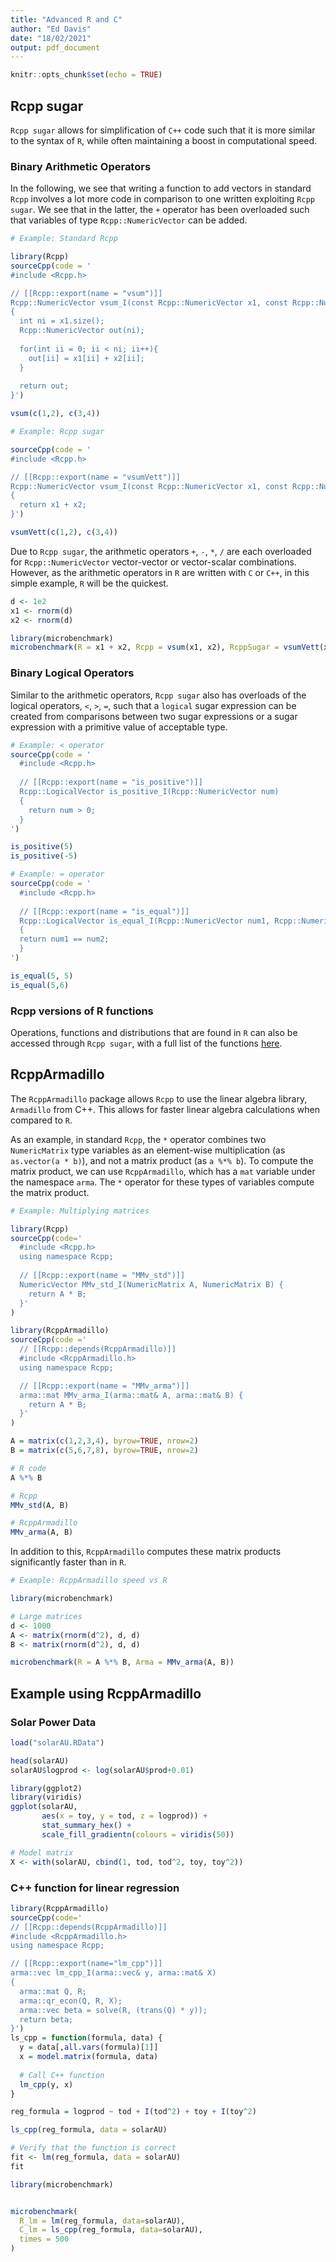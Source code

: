 ---
title: "Advanced R and C"
author: "Ed Davis"
date: "18/02/2021"
output: pdf_document
---

```{r setup, include=FALSE}
knitr::opts_chunk$set(echo = TRUE)
```

## Rcpp sugar

`Rcpp sugar` allows for simplification of `C++` code such that it is more similar to the syntax of `R`, while often maintaining a boost in computational speed. 

### Binary Arithmetic Operators

In the following, we see that writing a function to add vectors in standard `Rcpp` involves a lot more code in comparison to one written exploiting `Rcpp sugar`. We see that in the latter, the `+` operator has been overloaded such that variables of type `Rcpp::NumericVector` can be added. 

```{r}
# Example: Standard Rcpp

library(Rcpp)
sourceCpp(code = '
#include <Rcpp.h>

// [[Rcpp::export(name = "vsum")]]
Rcpp::NumericVector vsum_I(const Rcpp::NumericVector x1, const Rcpp::NumericVector x2)
{
  int ni = x1.size();
  Rcpp::NumericVector out(ni);
  
  for(int ii = 0; ii < ni; ii++){
    out[ii] = x1[ii] + x2[ii];
  }
  
  return out;
}')

vsum(c(1,2), c(3,4))
```


```{r}
# Example: Rcpp sugar

sourceCpp(code = '
#include <Rcpp.h>

// [[Rcpp::export(name = "vsumVett")]]
Rcpp::NumericVector vsum_I(const Rcpp::NumericVector x1, const Rcpp::NumericVector x2)
{
  return x1 + x2;
}')

vsumVett(c(1,2), c(3,4))
```

Due to `Rcpp sugar`, the arithmetic operators `+`, `-`, `*`, `/` are each overloaded for `Rcpp::NumericVector` vector-vector or vector-scalar combinations. However, as the arithmetic operators in `R` are written with `C` or `C++`, in this simple example, `R` will be the quickest.  

```{r}
d <- 1e2
x1 <- rnorm(d)
x2 <- rnorm(d)

library(microbenchmark)
microbenchmark(R = x1 + x2, Rcpp = vsum(x1, x2), RcppSugar = vsumVett(x1, x2))
```


### Binary Logical Operators

Similar to the arithmetic operators, `Rcpp sugar` also has overloads of the logical operators, `<`, `>`, `=`, such that a `logical` sugar expression can be created from comparisons between two sugar expressions or a sugar expression with a primitive value of acceptable type.

```{r}
# Example: < operator 
sourceCpp(code = '
  #include <Rcpp.h>
  
  // [[Rcpp::export(name = "is_positive")]]
  Rcpp::LogicalVector is_positive_I(Rcpp::NumericVector num) 
  {
    return num > 0;
  }
')

is_positive(5)
is_positive(-5)

# Example: = operator
sourceCpp(code = '
  #include <Rcpp.h>
  
  // [[Rcpp::export(name = "is_equal")]]
  Rcpp::LogicalVector is_equal_I(Rcpp::NumericVector num1, Rcpp::NumericVector num2)
  {
  return num1 == num2;
  }
')

is_equal(5, 5)
is_equal(5,6)

```


### Rcpp versions of R functions

Operations, functions and distributions that are found in `R` can also be accessed through `Rcpp sugar`, with a full list of the functions [here](http://thecoatlessprofessor.com/programming/cpp/unofficial-rcpp-api-documentation/#sugar). 


## RcppArmadillo

The `RcppArmadillo` package allows `Rcpp` to use the linear algebra library, `Armadillo` from C++. This allows for faster linear algebra calculations when compared to `R`. 

As an example, in standard `Rcpp`, the `*` operator combines two `NumericMatrix` type variables as an element-wise multiplication (as `as.vector(a * b)`), and not a matrix product (as `a %*% b`). To compute the matrix product, we can use `RcppArmadillo`, which has a `mat` variable under the namespace `arma`. The `*` operator for these types of variables compute the matrix product. 

```{r}
# Example: Multiplying matrices

library(Rcpp)
sourceCpp(code='
  #include <Rcpp.h>
  using namespace Rcpp;
  
  // [[Rcpp::export(name = "MMv_std")]]
  NumericVector MMv_std_I(NumericMatrix A, NumericMatrix B) {
    return A * B;
  }'
)

library(RcppArmadillo)
sourceCpp(code ='
  // [[Rcpp::depends(RcppArmadillo)]]
  #include <RcppArmadillo.h>
  using namespace Rcpp;

  // [[Rcpp::export(name = "MMv_arma")]]
  arma::mat MMv_arma_I(arma::mat& A, arma::mat& B) {
    return A * B;
  }'
)

A = matrix(c(1,2,3,4), byrow=TRUE, nrow=2)
B = matrix(c(5,6,7,8), byrow=TRUE, nrow=2)

# R code 
A %*% B

# Rcpp
MMv_std(A, B)

# RcppArmadillo
MMv_arma(A, B)
```

<!-- YOU SHOULD CHANGE THIS TO A %*% B %*% Y! -->

In addition to this, `RcppArmadillo` computes these matrix products significantly faster than in `R`.

```{r}
# Example: RcppArmadillo speed vs R

library(microbenchmark)

# Large matrices
d <- 1000
A <- matrix(rnorm(d^2), d, d)
B <- matrix(rnorm(d^2), d, d)

microbenchmark(R = A %*% B, Arma = MMv_arma(A, B))
```


## Example using RcppArmadillo

### Solar Power Data

```{r}
load("solarAU.RData")

head(solarAU)
solarAU$logprod <- log(solarAU$prod+0.01)

library(ggplot2)
library(viridis)
ggplot(solarAU,
       aes(x = toy, y = tod, z = logprod)) +
       stat_summary_hex() +
       scale_fill_gradientn(colours = viridis(50))
```
```{r}
# Model matrix
X <- with(solarAU, cbind(1, tod, tod^2, toy, toy^2))
```

### C++ function for linear regression
```{r}
library(RcppArmadillo)
sourceCpp(code='
// [[Rcpp::depends(RcppArmadillo)]]
#include <RcppArmadillo.h>
using namespace Rcpp;

// [[Rcpp::export(name="lm_cpp")]]
arma::vec lm_cpp_I(arma::vec& y, arma::mat& X)
{
  arma::mat Q, R;
  arma::qr_econ(Q, R, X);
  arma::vec beta = solve(R, (trans(Q) * y));
  return beta;
}')
ls_cpp = function(formula, data) {
  y = data[,all.vars(formula)[1]]
  x = model.matrix(formula, data)
  
  # Call C++ function
  lm_cpp(y, x)
}

reg_formula = logprod ~ tod + I(tod^2) + toy + I(toy^2)

ls_cpp(reg_formula, data = solarAU)

```
```{r}
# Verify that the function is correct
fit <- lm(reg_formula, data = solarAU) 
fit
```
```{r}
library(microbenchmark)


microbenchmark(
  R_lm = lm(reg_formula, data=solarAU),
  C_lm = ls_cpp(reg_formula, data=solarAU),
  times = 500
)
```



















